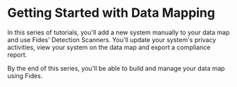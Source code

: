 
# Getting Started with Data Mapping

<TutorialKey duration="15" product="Fides" topic="Data Mapping" video="true" interactive="true"/>

In this series of tutorials, you'll add a new system manually to your data map and use Fides' Detection Scanners. You'll update your system's privacy activities, view your system on the data map and export a compliance report.

By the end of this series, you'll be able to build and manage your data map using Fides.

<KeyTutorialWrap>
  <TutorialFeat title="01 | Data Mapping Fundamentals" link="./data-mapping-fundamentals"   description="Get an overview of the fundamental terms, requirements and concepts of Data Mapping." duration="5" video="true" interactive="true" />
  <TutorialFeat title="02 | Adding Systems Manually" link="./data-mapping-adding-systems-manually"  description="Learn how to add and update systems on your data map manually in the Fides admin UI." duration="5" video="true" interactive="true" />
  <TutorialFeat title="03 | Automated System Detection" link="./data-mapping-system-detection"  description="Run Fide's detection tools to scan your cloud, single sign-on providers and clusters for systems." duration="10" video="true" interactive="true" />
  <TutorialFeat title="04 | Data Use & Processing Activities" link="./data-mapping-data-uses"   description="Add and update data uses and data processing activities on your systems for accurate reporting." duration="5" video="true" interactive="true" />
  <TutorialFeat title="05 | Data Map & Inventory Reporting" link="../data-mapping-reporting"   description="Explore the data map, filter your view and export reports to comply with global privacy regulations." duration="5" video="true" interactive="true" />
  <TutorialFeat title="06 | Records of Processing Activities" link="../data-mapping-ropa"   description="Learn how to export Records of Processing Activities to respond to the GDPR's Article 30 requirements." duration="5" video="true" interactive="true" />
  <TutorialFeat title="07 | Glossary of Data Mapping" link="../data-mapping-glossary"   description="A complete glossary of common Data Mapping and Fides specific terms." duration="10" />
  <TutorialFeat title="08 | Configuring Data Mapping in Fides" link="../data-mapping-configuration"   description="Learn how to configure Fides for use by your organization for Data Mapping." duration="10" video="true" interactive="true" />
  
</KeyTutorialWrap>



